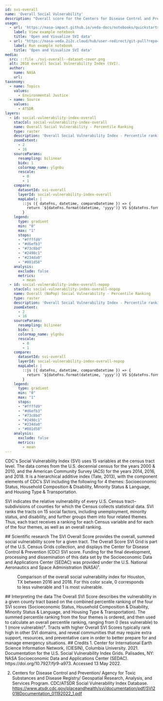 ```yaml
---
id: svi-overall
name: 'Overall Social Vulnerability'
description: "Overall score for the Centers for Disease Control and Prevention (CDC) Social Vulnerability Index (SVI) gridded at a spatial resolution of 1 km"
usage:
  - url: 'https://nasa-impact.github.io/veda-docs/notebooks/quickstarts/open-and-plot.html'
    label: View example notebook
    title: 'Open and Visualize SVI data'
  - url: "https://nasa-veda.2i2c.cloud/hub/user-redirect/git-pull?repo=https://github.com/NASA-IMPACT/veda-docs&branch=main&urlpath=lab/tree/veda-docs/notebooks/quickstarts/open-and-plot.ipynb"
    label: Run example notebook
    title: 'Open and Visualize SVI data'
media:
  src: ::file ./svi-overall--dataset-cover.png
  alt: 2018 overall Social Vulnerability Index (SVI).
  author:
    name: NASA
    url:
taxonomy:
  - name: Topics
    values:
      - Environmental Justice
  - name: Source
    values:
      - ATSDR
layers:
  - id: social-vulnerability-index-overall
    stacCol: social-vulnerability-index-overall
    name: Overall Social Vulnerability - Percentile Ranking
    type: raster
    description: 'Overall Social Vulnerability Index - Percentile ranking'
    zoomExtent:
      - 2
      - 16
    sourceParams:
      resampling: bilinear
      bidx: 1
      colormap_name: ylgnbu
      rescale:
        - 0
        - 1
    compare:
      datasetId: svi-overall
      layerId: social-vulnerability-index-overall
      mapLabel: |
        ::js ({ dateFns, datetime, compareDatetime }) => {
          return `${dateFns.format(datetime, 'yyyy')} VS ${dateFns.format(compareDatetime, 'yyyy')}`;
        }
    legend:
      type: gradient
      min: "0"
      max: "1"
      stops:
      - "#ffffd9"
      - "#d6efb3"
      - "#73c8bd"
      - "#2498c1"
      - "#234da0"
      - "#081d58"
    analysis:
      exclude: false
      metrics:
        - mean
  - id: social-vulnerability-index-overall-nopop
    stacCol: social-vulnerability-index-overall-nopop
    name: Overall (NoPop) Social Vulnerability - Percentile Ranking
    type: raster
    description: 'Overall Social Vulnerability Index - Percentile ranking masked for areas with no population'
    zoomExtent:
      - 2
      - 16
    sourceParams:
      resampling: bilinear
      bidx: 1
      colormap_name: ylgnbu
      rescale:
        - 0
        - 1
    compare:
      datasetId: svi-overall
      layerId: social-vulnerability-index-overall-nopop
      mapLabel: |
        ::js ({ dateFns, datetime, compareDatetime }) => {
          return `${dateFns.format(datetime, 'yyyy')} VS ${dateFns.format(compareDatetime, 'yyyy')}`;
        }
    legend:
      type: gradient
      min: "0"
      max: "1"
      stops:
      - "#ffffd9"
      - "#d6efb3"
      - "#73c8bd"
      - "#2498c1"
      - "#234da0"
      - "#081d58"
    analysis:
      exclude: false
      metrics:
        - mean
---
```


<Block>
<Prose>
CDC's Social Vulnerability Index (SVI) uses 15 variables at the census tract level. The data comes from the U.S. decennial census for the years 2000 & 2010, and the American Community Survey (ACS) for the years 2014, 2016, and 2018. It is a hierarchical additive index (Tate, 2013), with the component elements of CDC’s SVI including the following for 4 themes: Socioeconomic Status, Household Composition & Disability, Minority Status & Language, and Housing Type & Transportation.

SVI indicates the relative vulnerability of every U.S. Census tract–subdivisions of counties for which the Census collects statistical data. SVI ranks the tracts on 15 social factors, including unemployment, minority status, and disability, and further groups them into four related themes. Thus, each tract receives a ranking for each Census variable and for each of the four themes, as well as an overall ranking.
</Prose>
</Block>

<Block>
<Prose>
## Scientific research
The SVI Overall Score provides the overall, summed social vulnerability score for a given tract. The Overall Score SVI Grid is part of the U.S. Census Grids collection, and displays the Center for Disease Control & Prevention (CDC) SVI score. Funding for the final development, processing and dissemination of this data set by the Socioeconomic Data and Applications Center (SEDAC) was provided under the U.S. National Aeronautics and Space Administration (NASA)¹.
</Prose>
</Block>

<Block type='full'>
<Figure>
  <Map
    datasetId='svi-overall'
    layerId='social-vulnerability-index-overall'
    dateTime='2016-01-01'
    zoom={8}
    center={[-95.37,29.76]}
    compareDateTime='2018-01-01'
  />
  <Caption
    attrAuthor='NASA'
    attrUrl='https://nasa.gov/'
  >
    Comparison of the overall social vulnerability index for Houston, TX between 2016 and 2018. For this color scale, 0 corresponds to less vulnerable and 1 is most vulnerable.
  </Caption>
</Figure>
<Prose>
## Interpreting the data
The Overall SVI Score describes the vulnerability in a given county tract based on the combined percentile ranking of the four SVI scores (Socioeconomic Status, Household Composition & Disability, Minority Status & Language, and Housing Type & Transportation). The summed percentile ranking from the four themes is ordered, and then used to calculate an overall percentile ranking, ranging from 0 (less vulnerable) to 1 (more vulnerable)². Tracts with higher Overall SVI Scores typically rank high in other SVI domains, and reveal communities that may require extra support, resources, and preventative care in order to better prepare for and manage emergency situations.
</Prose>
</Block>

<Block>
<Prose>
## Credits
1. Center for International Earth Science Information Network, (CIESIN), Columbia University. 2021. Documentation for the U.S. Social Vulnerability Index Grids. Palisades, NY: NASA Socioeconomic Data and Applications Center (SEDAC). https://doi.org/10.7927/fjr9-a973. Accessed 13 May 2022.

2. Centers for Disease Control and Prevention/ Agency for Toxic Substances and Disease Registry/ Geospatial Research, Analysis, and Services Program. CDC/ATSDR Social Vulnerability Index Database. https://www.atsdr.cdc.gov/placeandhealth/svi/documentation/pdf/SVI2018Documentation_01192022_1.pdf
</Prose>
</Block>
